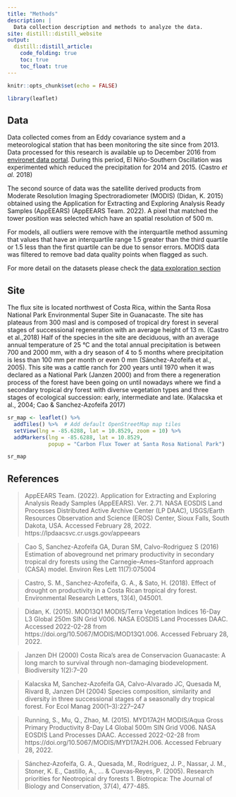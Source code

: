 ```yaml
---
title: "Methods"
description: |
  Data collection description and methods to analyze the data.
site: distill::distill_website
output:
  distill::distill_article:
    code_folding: true
    toc: true
    toc_float: true
---
```


```r
knitr::opts_chunk$set(echo = FALSE)

library(leaflet)
```

<!-- 3. Methods (~200 words) -->

<!-- Data collection – Briefly describe your sampling procedure/experimental  -->
<!-- design/measurement protocols. How did you select a sample from a population in -->
<!-- a way that allows you to generalize? Please only describe the data that you  -->
<!-- actually analyze as part of this course project, not other things you have done  -->
<!-- as part of your thesis! -->

## Data

Data collected comes from an Eddy covariance system and a meteorological station
that has been monitoring the site since from 2013. Data processed for this research
is available up to December 2016 from [environet data portal](https://www.enviro-net.org/).
During this period, El Niño-Southern Oscillation was experimented which reduced 
the precipitation for 2014 and 2015. (Castro _et al._ 2018)

The second source of data was the satellite derived products from Moderate 
Resolution Imaging Spectroradiometer (MODIS) (Didan, K. 2015) obtained using 
the Application for Extracting and Exploring Analysis Ready Samples (AρρEEARS) 
(AppEEARS Team. 2022). A pixel that matched the tower position was selected which
have an spatial resolution of 500 m.

For models, all outliers were remove with the interquartile method assuming that values
that have an interquartile range 1.5 greater than the third quartile or 1.5 
less than the first quartile can be due to sensor errors. MODIS data was 
filtered to remove bad data quality points when flagged as such.

For more detail on the datasets please check the [data exploration section](https://ronnyhdez.github.io/gpp_remote_sensing/eda.html)

<!-- Visual Elements – These are probably most important in this section to keep your -->
<!-- reader’s attention. Avoid lengthy method descriptions, and instead use maps of  -->
<!-- your study sites, diagrams of your experimental and sampling designs, and tables -->
<!-- with design statistics, such as number of sites/blocks/reps, and transects/plots -->
<!-- within reps. Ground or aerial photos of your field sites with diagrams drawn on  -->
<!-- top of them in PowerPoint can be very effective. -->

## Site

The flux site is located northwest of Costa Rica, within the Santa Rosa National Park Environmental Super Site in Guanacaste. The site has plateaus from 300 masl and is composed of tropical dry forest in several stages of successional regeneration with an average height of 13 m. (Castro et al.,2018) Half of the species in the site are deciduous, with an average annual temperature of 25 °C and the total annual precipitation is between 700 and 2000 mm, with a dry season of 4 to 5 months where precipitation is less than 100 mm per month or even 0 mm (Sánchez-Azofeifa et al., 2005). This site was a cattle ranch for 200 years until 1970 when it was declared as a National Park (Janzen 2000) and from there a regeneration process of the forest have been going on until nowadays where we find a secondary tropical dry forest with diverse vegetation types and three stages of ecological succession: early, intermediate and late. (Kalacska et al., 2004; Cao & Sanchez-Azofeifa 2017) 

```r
sr_map <- leaflet() %>%
  addTiles() %>%  # Add default OpenStreetMap map tiles
  setView(lng = -85.6288, lat = 10.8529, zoom = 10) %>% 
  addMarkers(lng = -85.6288, lat = 10.8529, 
             popup = "Carbon Flux Tower at Santa Rosa National Park")

sr_map
```

## References

 > AppEEARS Team. (2022). Application for Extracting and Exploring Analysis Ready Samples (AppEEARS). Ver. 2.71. NASA EOSDIS Land Processes Distributed Active Archive Center (LP DAAC), USGS/Earth Resources Observation and Science (EROS) Center, Sioux Falls, South Dakota, USA. Accessed February 28, 2022. https://lpdaacsvc.cr.usgs.gov/appeears
 
 > Cao S, Sanchez-Azofeifa GA, Duran SM, Calvo-Rodriguez S (2016) Estimation of aboveground net primary productivity in secondary tropical dry forests using the Carnegie–Ames–Stanford approach (CASA) model. Environ Res Lett 11(7):075004
 
 > Castro, S. M., Sanchez-Azofeifa, G. A., & Sato, H. (2018). Effect of drought on productivity in a Costa Rican tropical dry forest. Environmental Research Letters, 13(4), 045001.
 
 > Didan, K. (2015). MOD13Q1 MODIS/Terra Vegetation Indices 16-Day L3 Global 250m SIN Grid V006. NASA EOSDIS Land Processes DAAC. Accessed 2022-02-28 from https://doi.org/10.5067/MODIS/MOD13Q1.006. Accessed February 28, 2022.
 
 > Janzen DH (2000) Costa Rica's area de Conservacion Guanacaste: A long march to survival through non-damaging biodevelopment. Biodiversity 1(2):7–20
 
 > Kalacska M, Sanchez-Azofeifa GA, Calvo-Alvarado JC, Quesada M, Rivard B, Janzen DH (2004) Species composition, similarity and diversity in three successional stages of a seasonally dry tropical forest. For Ecol Manag 200(1–3):227–247

 > Running, S., Mu, Q., Zhao, M. (2015). MYD17A2H MODIS/Aqua Gross Primary Productivity 8-Day L4 Global 500m SIN Grid V006. NASA EOSDIS Land Processes DAAC. Accessed 2022-02-28 from https://doi.org/10.5067/MODIS/MYD17A2H.006. Accessed February 28, 2022.
 
 > Sánchez‐Azofeifa, G. A., Quesada, M., Rodríguez, J. P., Nassar, J. M., Stoner, K. E., Castillo, A., ... & Cuevas‐Reyes, P. (2005). Research priorities for Neotropical dry forests 1. Biotropica: The Journal of Biology and Conservation, 37(4), 477-485.


 


